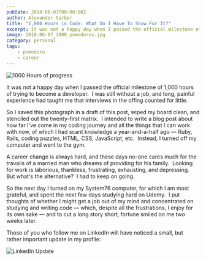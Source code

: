 ```yaml
---
pubDate: 2018-06-07T00:00:00Z
author: Alexander Garber
title: "1,000 Hours in Code: What Do I Have To Show For It?"
excerpt: It was not a happy day when I passed the official milestone of 1,000 hours
image: 2018-06-07_1000_pomodoros.jpg
category: personal
tags:
    - pomodoro
    - career
---
```


![1000 Hours of progress](../../assets/images/2018-06-07_1000_pomodoros.jpg)

It was not a happy day when I passed the official milestone of 1,000 hours of trying to become a developer.  I was still without a job, and long, painful experience had taught me that interviews in the offing counted for little.

So I saved this photograph in a draft of this post, wiped my board clean, and stenciled out the twenty-first matrix.  I intended to write a blog post about how far I've come in my coding journey and all the things that I can work with now, of which I had scant knowledge a year-and-a-half ago — Ruby, Rails, coding puzzles, HTML, CSS, JavaScript, etc.  Instead, I turned off my computer and went to the gym.

A career change is always hard, and these days no-one cares much for the travails of a married man who dreams of providing for his family.  Looking for work is laborious, thankless, frustrating, exhausting, and depressing.  But what's the alternative?  I had to keep on going.

So the next day I turned on my System76 computer, for which I am most grateful, and spent the next few days studying hard on Udemy.  I put thoughts of whether I might get a job out of my mind and concentrated on studying and writing code — which, despite all the frustrations, I enjoy for its own sake — and to cut a long story short, fortune smiled on me two weeks later.

Those of you who follow me on LinkedIn will have noticed a small, but rather important update in my profile:

![LinkedIn Update](../../assets/images/2018-06-07_linkedin_update.png)

